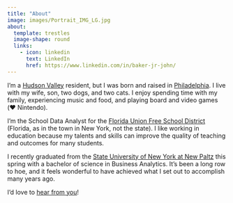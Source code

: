 ```yaml
---
title: "About"
image: images/Portrait_IMG_LG.jpg
about:
  template: trestles
  image-shape: round
  links:
    - icon: linkedin
      text: LinkedIn
      href: https://www.linkedin.com/in/baker-jr-john/
---
```

I'm a [Hudson Valley](https://travelhudsonvalley.com/) resident, but I was born and raised in [Philadelphia](https://www.visitphilly.com/). I live with my wife, son, two dogs, and two cats. I enjoy spending time with my family, experiencing music and food, and playing board and video games (❤️ Nintendo).

I'm the School Data Analyst for the <a href="https://www.floridaufsd.org/" title="Florida Union Free School District" target="_blank">Florida Union Free School District</a> (Florida, as in the town in New York, not the state). I like working in education because my talents and skills can improve the quality of teaching and outcomes for many students.

I recently graduated from the <a href="https://www.newpaltz.edu/" title="SUNY New Paltz | the State University of New York at New Paltz" target="_blank">State University of New York at New Paltz</a> this spring with a bachelor of science in Business Analytics. It’s been a long row to hoe, and it feels wonderful to have achieved what I set out to accomplish many years ago.

I'd love to [hear from you](../contact)!
